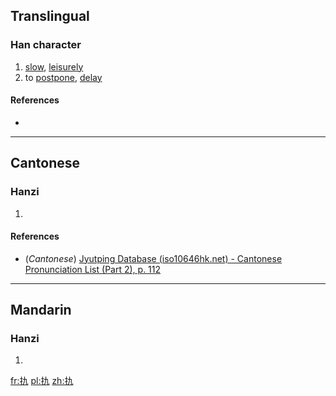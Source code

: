 ==Translingual==

===Han character===
{{Han char|rn=64|rad=手|as=03|sn=6|four=|canj=手大弓 (QKN), X手大弓 (XQKN)|ids=⿰扌九}}

# [[slow]], [[leisurely]]
# to [[postpone]], [[delay]]

====References====
* {{Han ref|kx=0417.060|dkj=11776|dj=0763.080|hdz=31827.050|uh=624F|ud=25167}}

----

==Cantonese==

===Hanzi===
{{yue-hanzi|jyut=[[kau4]]|y=kau4}}

# {{defn|lang=yue|sort=手03}}

====References====
*(''Cantonese'') [http://www.iso10646hk.net/jp/document/download.jsp Jyutping Database (iso10646hk.net) - Cantonese Pronunciation List (Part 2), p. 112]

----

==Mandarin==

===Hanzi===
{{cmn-hanzi|pin=[[qiú]] ([[qiu2]]), [[pū]] ([[pu1]])|wg=ch'iu<sup>2</sup>, p'u<sup>1</sup>}}

# {{defn|lang=cmn|sort=手03}}

[[fr:扏]]
[[pl:扏]]
[[zh:扏]]